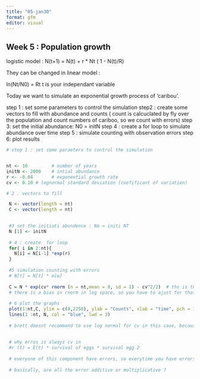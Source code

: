 ```yaml
---
title: "05-jan30"
format: gfm
editor: visual
---
```


## Week 5 : Population growth

logistic model : N(t+1) = N(t) + r * Nt ( 1 - N(t)/R)

They can be changed in linear model :

ln(Nt/N0) = Rt
t is your independant variable

Today we want to simulate an exponential growth process of 'caribou'. 

step 1 : set some parameters to control the simulation
step2 : create some vectors to fill with abundance and counts  ( count is calcuclated by fly over the population and count numbers of cariboo, so we count with errors)
step 3: set the initial abundance: N0 = initN
step 4 : create a for loop to simulate abundance over time 
step 5 : simulate counting with observation errors
step 6: plot results 

```r
# step 1 : set some paraeters to control the simulation


nt <- 10         # number of years 
initN <- 2000    # intial abundance
r <- -0.04       # exponential growth rate 
cv <- 0.10 # lognormal standard deviation (coefificant of variation)

# 2 . vectors to fill

 N <- vector(length = nt)
 C <- vector(length = nt)

 
 #3 set the initiati abundence : No = initi NT
 N [1] <- initN
 
 # 4 : create  for loop 
 for( i in 2:nt){
   N[i] = N[i-1] *exp(r)
 }
 
 #5 simulation counting with errors 
 # N[t] = N[t] * e[w]
 
 C = N * exp(cv* rnorm (n = nt,mean = 0, sd = 1) - cv^2/2)  # ths is the same than rlognormal
 # there is a bias in rnorm in log space, so you have to ajust for that 
 
 # 6 plot the graphs
 plot(1:nt,C, ylim = c(0,2250), ylab = "Counts", xlab = "time", pch = 19, col = "red")
 lines(1 :nt, N, col = "blue", lwd = 3)
 
 # brett doesnt recommand to use log normal for cv in this case, because it as not a continuous count, it is discrete count.  
 
 
 # why erros is always cv in 
 #r (t) = E(t) * survival of eggs * survival egg 2 
 
 # everyone of this component have errors, so everytime you have errors and multiple errors, it is a lognormal process. if it was added, then it would be normal process
 
 # basically, are all the error additive or multiplicative ? 
```

